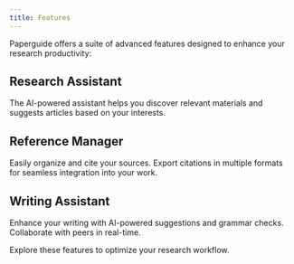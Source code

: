 ```yaml
---
title: Features
---
```


Paperguide offers a suite of advanced features designed to enhance your research productivity:

## Research Assistant

The AI-powered assistant helps you discover relevant materials and suggests articles based on your interests.

## Reference Manager

Easily organize and cite your sources. Export citations in multiple formats for seamless integration into your work.

## Writing Assistant

Enhance your writing with AI-powered suggestions and grammar checks. Collaborate with peers in real-time.

Explore these features to optimize your research workflow.
